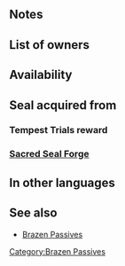 {{SkillPage Tabs}}{{Passive
|type=A
|exclusive=0
|1name=Brazen Spd/Res 1
|1tagid=SID_速さ魔防の大覚醒1
|1promotionRarity=4
|1promotionTier=1
|alt1name=Brazen Spd Res 1
|1effect=At start of combat, if unit's HP ≤ 80%, grants Spd/Res+3 during combat.
|1required=-
|1cost=60
|2name=Brazen Spd/Res 2
|2tagid=SID_速さ魔防の大覚醒2
|2promotionRarity=5
|2promotionTier=1
|alt2name=Brazen Spd Res 2
|2effect=At start of combat, if unit's HP ≤ 80%, grants Spd/Res+5 during combat.
|2cost=120
|3name=Brazen Spd/Res 3
|3tagid=SID_速さ魔防の大覚醒3
|alt3name=Brazen Spd Res 3
|3effect=At start of combat, if unit's HP ≤ 80%, grants Spd/Res+7 during combat.
|3cost=240
|canUseMove={{MoveList|all}}
|canUseWeapon={{WeaponList|all}}
|properties=random_owner
}}
==Notes==
{{Combat boosts}}
==List of owners==
{{Skill Hero List}}
==Availability==
{{PassiveFocusList}}
{{PassiveDistributionList}}
{{PassiveCombatManualList}}
==Seal acquired from==
===Tempest Trials reward===
{{Tempest Trials seal reward}}
===[[Sacred Seal Forge]]===
{{SealCosts
|seals=Brazen Spd/Res 1;Brazen Spd/Res 2;Brazen Spd/Res 3
|badgeColor=Transparent
|costs1=20;100;20
|costs2=60;200;50
|costs3=400;1000;100
}}

==In other languages==
{{OtherLanguages
|english=Brazen Spd/Res
|japanese=速さ魔防の大覚醒
|german=Ges./Res. erh.
|spanishEU=Altivez Vel/Res
|spanishLA=Altivez Vel./Res.
|french=Essor Vit/Rés
|italian=Vel/Res sfront.
|chineseTW=速度魔防大覺醒
|portuguese=Brio Vel./Res.
}}
==See also==
* [[Brazen Passives]]
{{Seals Navbox}}
{{Passives Navbox|A}}
[[Category:Brazen Passives]]